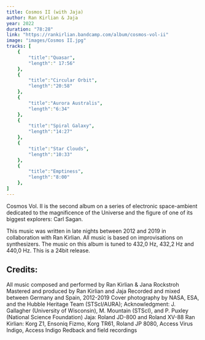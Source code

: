 ```yaml
---
title: Cosmos II (with Jaja)
author: Ran Kirlian & Jaja
year: 2022
duration: "78:28"
link: "https://rankirlian.bandcamp.com/album/cosmos-vol-ii"
image: "images/Cosmos II.jpg"
tracks: [
    {
        "title":"Quasar",      
        "length":" 17:56"
    },
    {
        "title":"Circular Orbit",      
        "length":"20:58"
    },
    {
        "title":"Aurora Australis",
        "length":"6:34"
    },
    {
        "title":"Spiral Galaxy",
        "length":"14:27"
    },
    {
        "title":"Star Clouds",
        "length":"10:33"
    },
    {
        "title":"Emptiness",
        "length":"8:00"
    },
]
---
```

Cosmos Vol. II is the second album on a series of electronic space-ambient dedicated to the magnificence of the Universe and the figure of one of its biggest explorers: Carl Sagan.

This music was written in late nights between 2012 and 2019 in collaboration with Ran Kirlian. All music is based on improvisations on synthesizers. The music on this album is tuned to 432,0 Hz, 432,2 Hz and 440,0 Hz. This is a 24bit release.

## Credits:

All music composed and performed by Ran Kirlian & Jana Rockstroh Mastered and produced by Ran Kirlian and Jaja
Recorded and mixed between Germany and Spain, 2012-2019
Cover photography by NASA, ESA, and the Hubble Heritage Team (STScI/AURA); Acknowledgment: J. Gallagher (University of Wisconsin), M. Mountain (STScI), and P. Puxley (National Science Foundation)
Jaja: Roland JD-800 and Roland XV-88 Ran Kirlian: Korg Z1, Ensoniq Fizmo, Korg TR61, Roland JP 8080, Access Virus Indigo, Access Indigo Redback and field recordings 